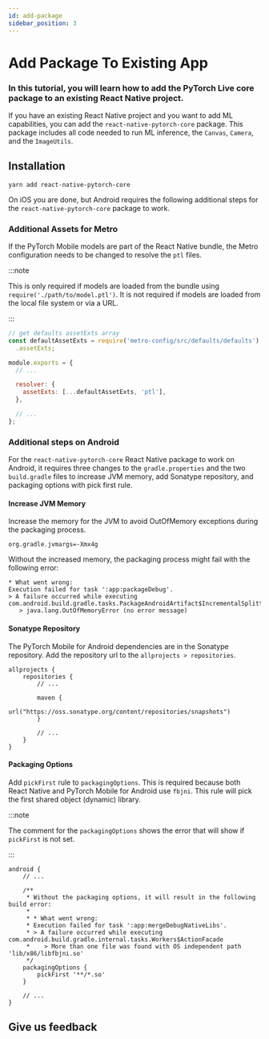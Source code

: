 ```yaml
---
id: add-package
sidebar_position: 3
---
```



# Add Package To Existing App

<div className="tutorial-page">

### In this tutorial, you will learn how to add the PyTorch Live core package to an existing React Native project.

If you have an existing React Native project and you want to add ML capabilities, you can add the `react-native-pytorch-core` package. This package includes all code needed to run ML inference, the `Canvas`, `Camera`, and the `ImageUtils`.

## Installation

```shell
yarn add react-native-pytorch-core
```

On iOS you are done, but Android requires the following additional steps for the `react-native-pytorch-core` package to work.

### Additional Assets for Metro

If the PyTorch Mobile models are part of the React Native bundle, the Metro configuration needs to be changed to resolve the `ptl` files.

:::note

This is only required if models are loaded from the bundle using `require('./path/to/model.ptl')`. It is not required if models are loaded from the local file system or via a URL.

:::

```javascript title="metro.config.js"
// get defaults assetExts array
const defaultAssetExts = require('metro-config/src/defaults/defaults')
  .assetExts;

module.exports = {
  // ...

  resolver: {
    assetExts: [...defaultAssetExts, 'ptl'],
  },

  // ...
};

```

### Additional steps on Android

For the `react-native-pytorch-core` React Native package to work on Android, it requires three changes to the `gradle.properties` and the two `build.gradle` files to increase JVM memory, add Sonatype repository, and packaging options with pick first rule.

#### Increase JVM Memory

Increase the memory for the JVM to avoid OutOfMemory exceptions during the packaging process.

```shell title="./android/gradle.properties"
org.gradle.jvmargs=-Xmx4g
```

Without the increased memory, the packaging process might fail with the following error:

```
* What went wrong:
Execution failed for task ':app:packageDebug'.
> A failure occurred while executing com.android.build.gradle.tasks.PackageAndroidArtifact$IncrementalSplitterRunnable
   > java.lang.OutOfMemoryError (no error message)
```

#### Sonatype Repository

The PyTorch Mobile for Android dependencies are in the Sonatype repository. Add the repository url to the `allprojects > repositories`.

```shell title="./android/build.gradle"
allprojects {
    repositories {
        // ...

        maven {
          url("https://oss.sonatype.org/content/repositories/snapshots")
        }

        // ...
    }
}
```

#### Packaging Options

Add `pickFirst` rule to `packagingOptions`. This is required because both React Native and PyTorch Mobile for Android use `fbjni`. This rule will pick the first shared object (dynamic) library.

:::note

The comment for the `packagingOptions` shows the error that will show if `pickFirst` is not set.

:::

```shell title="./android/app/build.gradle"
android {
    // ...

    /**
     * Without the packaging options, it will result in the following build error:
     *
     * * What went wrong:
     * Execution failed for task ':app:mergeDebugNativeLibs'.
     * > A failure occurred while executing com.android.build.gradle.internal.tasks.Workers$ActionFacade
     *    > More than one file was found with OS independent path 'lib/x86/libfbjni.so'
     */
    packagingOptions {
        pickFirst '**/*.so'
    }

    // ...
}
```

## Give us feedback

<SurveyLinkButton docTitle="Add Package" />

</div>
